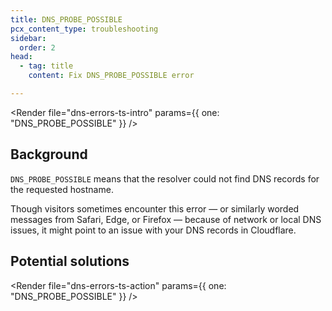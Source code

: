 ```yaml
---
title: DNS_PROBE_POSSIBLE
pcx_content_type: troubleshooting
sidebar:
  order: 2
head:
  - tag: title
    content: Fix DNS_PROBE_POSSIBLE error

---
```



<Render file="dns-errors-ts-intro" params={{ one: "DNS_PROBE_POSSIBLE" }} />

## Background

`DNS_PROBE_POSSIBLE` means that the resolver could not find DNS records for the requested hostname.

Though visitors sometimes encounter this error — or similarly worded messages from Safari, Edge, or Firefox — because of network or local DNS issues, it might point to an issue with your DNS records in Cloudflare.

## Potential solutions

<Render file="dns-errors-ts-action" params={{ one: "DNS_PROBE_POSSIBLE" }} />
